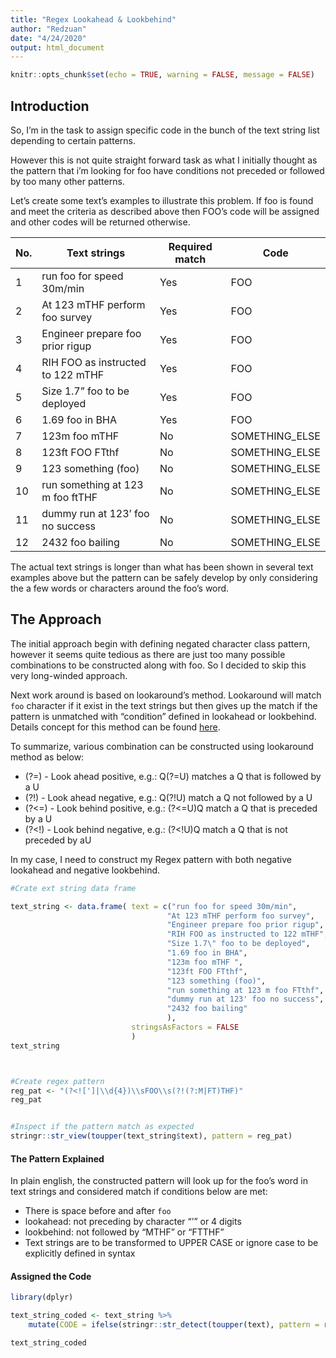 ```yaml
---
title: "Regex Lookahead & Lookbehind"
author: "Redzuan"
date: "4/24/2020"
output: html_document
---
```


```r
knitr::opts_chunk$set(echo = TRUE, warning = FALSE, message = FALSE)
```

## Introduction
So, I’m in the task to assign specific code in the bunch of the text string list depending to certain patterns.

However this is not quite straight forward task as what I initially thought as the pattern that i’m looking for foo have conditions not preceded or followed by too many other patterns.

Let’s create some text’s examples to illustrate this problem. If foo is found and meet the criteria as described above then FOO’s code will be assigned and other codes will be returned otherwise.



No. |          Text strings          | Required match | Code
----|--------------------------------|----------------|-----
1   |run foo for speed 30m/min       |Yes             |FOO
2   |At 123 mTHF perform foo survey  |Yes             |FOO
3   |Engineer prepare foo prior rigup|Yes             |FOO
4   |RIH FOO as instructed to 122 mTHF|Yes             |FOO
5   |Size 1.7" foo to be deployed    |Yes             |FOO
6   |1.69 foo in BHA                 |Yes             |FOO
7   |123m foo mTHF                   |No              |SOMETHING_ELSE
8   |123ft FOO FTthf                 |No              |SOMETHING_ELSE
9   |123 something (foo)             |No              |SOMETHING_ELSE
10  |run something at 123 m foo ftTHF|No              |SOMETHING_ELSE
11  |dummy run at 123' foo no success|No              |SOMETHING_ELSE
12  |2432  foo bailing               |No              |SOMETHING_ELSE   


The actual text strings is longer than what has been shown in several text examples above but the pattern can be safely develop by only considering the a few words or characters around the foo’s word.


## The Approach

The initial approach begin with defining negated character class pattern, however it seems quite tedious as there are just too many possible combinations to be constructed along with foo. So I decided to skip this very long-winded approach.


Next work around is based on lookaround's method. Lookaround will match ``foo`` character if it exist in the text strings but then gives up the match if the pattern is unmatched with "condition" defined in lookahead or lookbehind. Details concept for this method can be found [here](https://www.regular-expressions.info/lookaround.html).

To summarize, various combination can be constructed using lookaround method as below:

+ (?=) - Look ahead positive, e.g.: Q(?=U) matches a Q that is followed by a U
+ (?!) - Look ahead negative, e.g.: Q(?!U) match a Q not followed by a U
+ (?<=) - Look behind positive, e.g.: (?<=U)Q match a Q that is preceded by a U
+ (?<!) - Look behind negative, e.g.: (?<!U)Q match a Q that is not preceded by aU 


In my case, I need to construct my Regex pattern with both negative lookahead and negative lookbehind. 



```r
#Crate ext string data frame

text_string <- data.frame( text = c("run foo for speed 30m/min",
                                   "At 123 mTHF perform foo survey",
                                   "Engineer prepare foo prior rigup",
                                   "RIH FOO as instructed to 122 mTHF",
                                   "Size 1.7\" foo to be deployed",
                                   "1.69 foo in BHA",
                                   "123m foo mTHF ",
                                   "123ft FOO FTthf",
                                   "123 something (foo)",
                                   "run something at 123 m foo FTthf",
                                   "dummy run at 123' foo no success",
                                   "2432 foo bailing"
                                   ), 
                           stringsAsFactors = FALSE
                           )
text_string



#Create regex pattern
reg_pat <- "(?<![']|\\d{4})\\sFOO\\s(?!(?:M|FT)THF)"
reg_pat


#Inspect if the pattern match as expected
stringr::str_view(toupper(text_string$text), pattern = reg_pat)

```


#### The Pattern Explained

In plain english, the constructed pattern will look up for the foo’s word in text strings and considered match if conditions below are met:

+ There is space before and after ``foo``
+ lookahead: not preceding by character "'" or 4 digits
+ lookbehind: not followed by "MTHF" or "FTTHF"
+ Text strings are to be transformed to UPPER CASE or ignore case to be explicitly defined in syntax



#### Assigned the Code


```r
library(dplyr)

text_string_coded <- text_string %>% 
    mutate(CODE = ifelse(stringr::str_detect(toupper(text), pattern = reg_pat), "FOO", "SOMETHING_ELSE"))

text_string_coded

```



